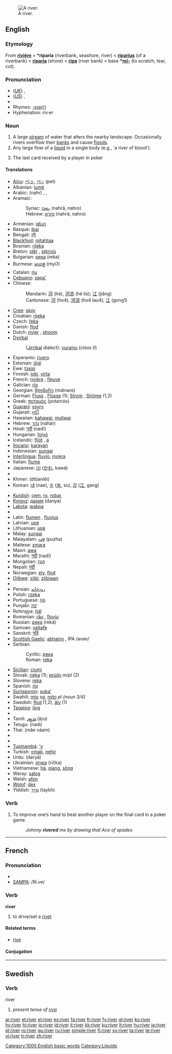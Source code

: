 [[Image:Calonne (Les Bréards).JPG|thumb|right|A river.]]
==English==

{{rank|else|entered|none|506|river|change|happy|hours}}

===Etymology===
From {{OF.}} '''[[rivière]]''' < {{VL.}} '''*riparia''' (riverbank, seashore, river) < {{L.}} '''[[riparius]]''' (of a riverbank) < '''[[riparia]]''' (shore) < '''[[ripa]]''' (river bank) < {{PIE.}} base '''*[[rei-]]''' (to scratch, tear, cut).

===Pronunciation===
*(''[[Received Pronunciation|UK]]'') {{IPA|/ˈɹɪvə/}}, {{SAMPA|/"rIv@/}}
*(''[[General American|US]]'') {{IPA|/ˈɹɪvɚ/}}, {{SAMPA|/"rIv@`/}}
*{{audio|en-us-river.ogg|Audio (US)}}
*Rhymes: [[Rhymes:English:-ɪvə(r)|-ɪvə(r)]]
*Hyphenation: riv·er

===Noun===
{{en-noun}}

# A large [[stream]] of water that alters the nearby landscape. Occasionally rivers overflow their [[bank]]s and cause [[flood]]s.
# Any large flow of a [[liquid]] in a single body (e.g., 'a river of blood').
# {{poker}} The last card received by a player in poker

====Translations====
{{rfc-trans}}
{{top}}
*[[Ainu]]: [[ペッ#Ainu|ペッ]], [[ペト#Ainu|ペ<span style="font-size:70%;">ト</span>]] (pet)
*Albanian: [[lumë]] {{f}}
*Arabic: {{Arab|[[نهر|نَهْرٌ]]}} (nahr) {{m}}, {{Arab|[[انهار|أنْهَار]]}} {{IPAchar|(’anháːr)}} {{p}}, {{Arab|[[انهر|أنْهُر]]}} {{IPAchar|(’ánhur)}} {{p}}
*Aramaic:
*:Syriac: [[ܢܗܪܐ]] (nahrā, nahro) {{m}}
*:Hebrew: [[נהרא]] (nahrā, nahro) {{m}}
*Armenian: [[գետ]]
*Basque: [[ibai]]
*Bengali: [[নদী]]
*[[Blackfoot]]: [[niitahtaa]]
*Bosnian: [[rijeka]] {{f}}
*Breton: [[stêr]] {{f}}, [[stêrioù]] {{p}}
*Bulgarian: [[река]] (reka) {{f}}
*Burmese: [[မယစ္]] (myiʔ)
*Catalan: [[riu]] {{m}}
*[[Cebuano]]: [[sapa']]
*Chinese:
*:Mandarin: [[河]] (hé), [[河流]] (hé liú); [[江]] (jiāng)
*:Cantonese: [[河]] (ho4), [[河流]] (ho4 lau4); [[江]] (gong1)
*[[Cree]]: [[sipiy]]
*Croatian: [[rijeka]] {{f}}
*Czech: [[řeka]] {{f}}
*Danish: [[flod]] {{c}}
*Dutch: [[rivier]] {{m}}, [[stroom]] {{m}}
*[[Dyirbal]] 
*:([[Jirribal]] dialect): [[yuramu]] (''class II'')
*Esperanto: [[rivero]]
*Estonian: [[jõgi#Estonian|jõgi]]
*Ewe: [[tɔsisi]]
*Finnish: [[joki]], [[virta]]
*French: [[rivière]] {{f}}, [[fleuve]] {{m}}
*Galician: [[río#Galician|río]] {{m}}
*Georgian: [[მდინარე]] (mdinare)
*German: [[Fluss]] {{m}}, [[Flüsse]] {{p}} (1); [[Strom]] {{m}}, [[Ströme]] {{p}} (1,2)
*Greek: [[ποταμός]] (potamós) {{m}}
*[[Guaraní]]: [[ysyry]]
*Gujarati: [[નદી]]
*Hawaiian: [[kahawai]], [[muliwai]]
*Hebrew: [[נהר]] (nahár) {{m}}
*Hindi: [[नदी]] (nadī)
*Hungarian: [[folyó]]
*Icelandic: [[fljót]] {{n}}, [[á]] {{f}}
*[[Ilocano]]: [[karayan]]
*Indonesian: [[sungai]]
*[[Interlingua]]: [[fluvio]], [[riviera]]
*Italian: [[fiume]] {{m}}
*Japanese: [[川]] ([[かわ]], kawá)
*{{trreq|Kannada}}
*Khmer: {{KMchar|[[ទន្លេ]]}} (dtūənlēi)
*Korean: [[내]] (nae), [[수]] ([[水]], su), [[강]] ([[江]], gang)
{{mid}}
*[[Kurdish]]: [[çem]], [[ro]], [[robar]], {{KUchar|[[ڕوبار]]}}
*[[Kyrgyz]]: [[дария]] (dariya)
*[[Lakota]]: [[wakpa]]
*{{trreq|Lao}}
*Latin: [[flumen]] {{n}}, [[fluvius]] {{m}}
*Latvian: [[upe]] {{f}}
*Lithuanian: [[upė]] {{f}}
*Malay: [[sungai]]
*Malayalam: [[പുഴ]] (puzha)
*Maltese: [[xmara]] {{f}}
*Maori: [[awa]]
*Marathi: [[नदी#Marathi|नदी]] (nadī)
*Mongolian: [[гол#Mongolian|гол]]
*Nepali: [[नदी#Nepali|नदी]]
*Norwegian: [[elv]], [[flod]]
*[[Ojibwe]]: [[ziibi]], [[ziibiwan]] {{p}}
*{{trreq|Oriya}}
*Persian: [[رودخانه]]
*Polish: [[rzeka]] {{f}}
*Portuguese: [[rio]] {{m}}
*Punjabi: [[ਨਦ]]
*Rohingya: [[hál]]
*Romanian: [[râu]] {{n}}, [[fluviu]] {{n}}
*Russian: [[река]] (reká) {{f}}
*Samoan: [[vaitafe]]
*Sanskrit: [[नदि#Sanskrit|नदि]]
*[[Scottish Gaelic]]: [[abhainn]] {{f}}, IPA /avɘn/
*Serbian:
*:Cyrillic: [[река]] {{f}}
*:Roman: [[reka]] {{f}}
*[[Sicilian]]: [[ciumi]] {{m}}
*Slovak: [[rieka#Slovak|rieka]] {{f}} (1); [[prúd#Slovak|prúdy]] ''m/pl'' (2)
*Slovene: [[reka]] {{f}}
*Spanish: [[río]] {{m}}
*[[Surigaonon]]: [[suba']]
*Swahili: [[mto]] ''sg'', [[mito]] ''pl (noun 3/4)''
*Swedish: [[flod]] {{c}} (1,2), [[älv]] {{c}} (1)
*[[Tagalog]]: [[ilog]]
*{{trreq|Tahitian}}
*Tamil: [[ஆறு]] (āṟu)
*Telugu: {{t|te|నది|sc=Telu}}(nadi)
*Thai: {{Thai|[[แม่น้ำ]]}} (mâe náam)
*{{trreq|Tok Pisin}}
*{{trreq|Tongan}}
*[[Tupinambá]]: [['y]]
*Turkish: [[ırmak]], [[nehir]]
*Urdu: {{URchar|[[دریا]]}} (daryā)
*Ukrainian: [[річка]] (ríčka) {{f}}
*Vietnamese: [[hà]], [[giang]], [[sông]]
*Waray: [[salog]]
*Welsh: [[afon]]
*[[Wolof]]: [[dex#Wolof|dex]]
*Yiddish: [[טײַך]] (taykh) {{m}}
{{bottom}}

===Verb===
{{en-verb}}

# {{poker}} To improve one’s hand to beat another player on the final card in a poker game.
#: ''Johnny '''rivered''' me by drawing that Ace of spades''

[[Category:1000 English basic words]]

----

==French==

===Pronunciation===
*{{IPA|/ʁi.ve/}}
*[[w:SAMPA|SAMPA]]: /Ri.ve/

===Verb===
'''river'''

# to drive/set a [[rivet]]

====Related terms====
*[[rive#French|rive]]

====Conjugation====
{{fr-conj-er|riv|avoir}}

----

==Swedish==

===Verb===
;river

# ''present tense of [[riva]]''

[[Category:Liquids]]

[[ar:river]]
[[et:river]]
[[el:river]]
[[es:river]]
[[fa:river]]
[[fr:river]]
[[fy:river]]
[[gl:river]]
[[ko:river]]
[[hy:river]]
[[hi:river]]
[[io:river]]
[[id:river]]
[[it:river]]
[[kk:river]]
[[ku:river]]
[[lt:river]]
[[hu:river]]
[[ja:river]]
[[pl:river]]
[[ro:river]]
[[qu:river]]
[[ru:river]]
[[simple:river]]
[[fi:river]]
[[sv:river]]
[[ta:river]]
[[te:river]]
[[vi:river]]
[[tr:river]]
[[zh:river]]